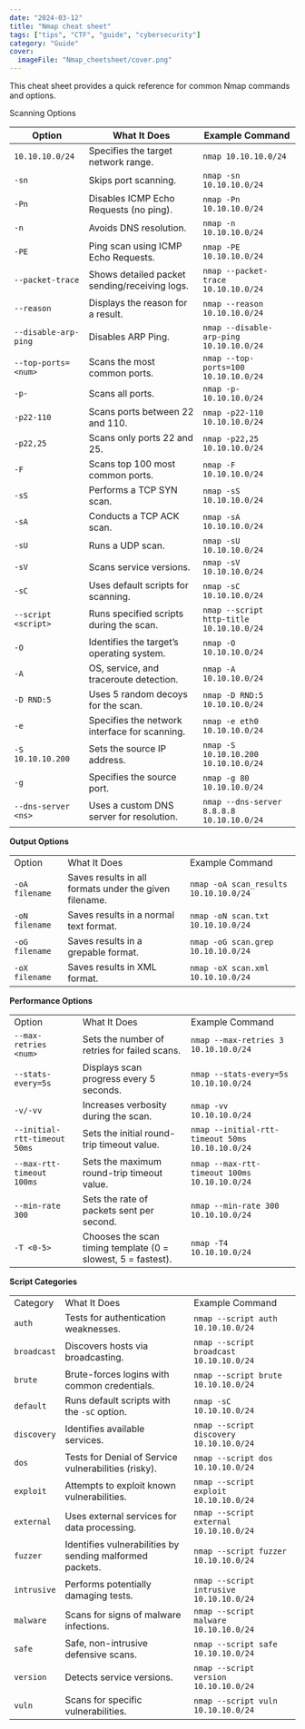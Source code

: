 ```yaml
---
date: "2024-03-12"
title: "Nmap cheat sheet"
tags: ["tips", "CTF", "guide", "cybersecurity"]
category: "Guide"
cover:
  imageFile: "Nmap_cheetsheet/cover.png"
---
```


 This cheat sheet provides a quick reference for common Nmap commands and options.


Scanning Options

|Option|What It Does|Example Command|
|---|---|---|
|`10.10.10.0/24`|Specifies the target network range.|`nmap 10.10.10.0/24`|
|`-sn`|Skips port scanning.|`nmap -sn 10.10.10.0/24`|
|`-Pn`|Disables ICMP Echo Requests (no ping).|`nmap -Pn 10.10.10.0/24`|
|`-n`|Avoids DNS resolution.|`nmap -n 10.10.10.0/24`|
|`-PE`|Ping scan using ICMP Echo Requests.|`nmap -PE 10.10.10.0/24`|
|`--packet-trace`|Shows detailed packet sending/receiving logs.|`nmap --packet-trace 10.10.10.0/24`|
|`--reason`|Displays the reason for a result.|`nmap --reason 10.10.10.0/24`|
|`--disable-arp-ping`|Disables ARP Ping.|`nmap --disable-arp-ping 10.10.10.0/24`|
|`--top-ports=<num>`|Scans the most common ports.|`nmap --top-ports=100 10.10.10.0/24`|
|`-p-`|Scans all ports.|`nmap -p- 10.10.10.0/24`|
|`-p22-110`|Scans ports between 22 and 110.|`nmap -p22-110 10.10.10.0/24`|
|`-p22,25`|Scans only ports 22 and 25.|`nmap -p22,25 10.10.10.0/24`|
|`-F`|Scans top 100 most common ports.|`nmap -F 10.10.10.0/24`|
|`-sS`|Performs a TCP SYN scan.|`nmap -sS 10.10.10.0/24`|
|`-sA`|Conducts a TCP ACK scan.|`nmap -sA 10.10.10.0/24`|
|`-sU`|Runs a UDP scan.|`nmap -sU 10.10.10.0/24`|
|`-sV`|Scans service versions.|`nmap -sV 10.10.10.0/24`|
|`-sC`|Uses default scripts for scanning.|`nmap -sC 10.10.10.0/24`|
|`--script <script>`|Runs specified scripts during the scan.|`nmap --script http-title 10.10.10.0/24`|
|`-O`|Identifies the target’s operating system.|`nmap -O 10.10.10.0/24`|
|`-A`|OS, service, and traceroute detection.|`nmap -A 10.10.10.0/24`|
|`-D RND:5`|Uses 5 random decoys for the scan.|`nmap -D RND:5 10.10.10.0/24`|
|`-e`|Specifies the network interface for scanning.|`nmap -e eth0 10.10.10.0/24`|
|`-S 10.10.10.200`|Sets the source IP address.|`nmap -S 10.10.10.200 10.10.10.0/24`|
|`-g`|Specifies the source port.|`nmap -g 80 10.10.10.0/24`|
|`--dns-server <ns>`|Uses a custom DNS server for resolution.|`nmap --dns-server 8.8.8.8 10.10.10.0/24`|

**Output Options**

|   |   |   |
|---|---|---|
|Option|What It Does|Example Command|
|`-oA filename`|Saves results in all formats under the given filename.|`nmap -oA scan_results 10.10.10.0/24`|
|`-oN filename`|Saves results in a normal text format.|`nmap -oN scan.txt 10.10.10.0/24`|
|`-oG filename`|Saves results in a grepable format.|`nmap -oG scan.grep 10.10.10.0/24`|
|`-oX filename`|Saves results in XML format.|`nmap -oX scan.xml 10.10.10.0/24`|

**Performance Options**

|   |   |   |
|---|---|---|
|Option|What It Does|Example Command|
|`--max-retries <num>`|Sets the number of retries for failed scans.|`nmap --max-retries 3 10.10.10.0/24`|
|`--stats-every=5s`|Displays scan progress every 5 seconds.|`nmap --stats-every=5s 10.10.10.0/24`|
|`-v/-vv`|Increases verbosity during the scan.|`nmap -vv 10.10.10.0/24`|
|`--initial-rtt-timeout 50ms`|Sets the initial round-trip timeout value.|`nmap --initial-rtt-timeout 50ms 10.10.10.0/24`|
|`--max-rtt-timeout 100ms`|Sets the maximum round-trip timeout value.|`nmap --max-rtt-timeout 100ms 10.10.10.0/24`|
|`--min-rate 300`|Sets the rate of packets sent per second.|`nmap --min-rate 300 10.10.10.0/24`|
|`-T <0-5>`|Chooses the scan timing template (0 = slowest, 5 = fastest).|`nmap -T4 10.10.10.0/24`|

**Script Categories**

|   |   |   |
|---|---|---|
|Category|What It Does|Example Command|
|`auth`|Tests for authentication weaknesses.|`nmap --script auth 10.10.10.0/24`|
|`broadcast`|Discovers hosts via broadcasting.|`nmap --script broadcast 10.10.10.0/24`|
|`brute`|Brute-forces logins with common credentials.|`nmap --script brute 10.10.10.0/24`|
|`default`|Runs default scripts with the `-sC` option.|`nmap -sC 10.10.10.0/24`|
|`discovery`|Identifies available services.|`nmap --script discovery 10.10.10.0/24`|
|`dos`|Tests for Denial of Service vulnerabilities (risky).|`nmap --script dos 10.10.10.0/24`|
|`exploit`|Attempts to exploit known vulnerabilities.|`nmap --script exploit 10.10.10.0/24`|
|`external`|Uses external services for data processing.|`nmap --script external 10.10.10.0/24`|
|`fuzzer`|Identifies vulnerabilities by sending malformed packets.|`nmap --script fuzzer 10.10.10.0/24`|
|`intrusive`|Performs potentially damaging tests.|`nmap --script intrusive 10.10.10.0/24`|
|`malware`|Scans for signs of malware infections.|`nmap --script malware 10.10.10.0/24`|
|`safe`|Safe, non-intrusive defensive scans.|`nmap --script safe 10.10.10.0/24`|
|`version`|Detects service versions.|`nmap --script version 10.10.10.0/24`|
|`vuln`|Scans for specific vulnerabilities.|`nmap --script vuln 10.10.10.0/24`|
